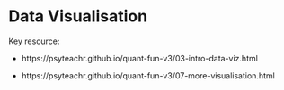 # Data Visualisation

Key resource: 

- https://psyteachr.github.io/quant-fun-v3/03-intro-data-viz.html

- https://psyteachr.github.io/quant-fun-v3/07-more-visualisation.html
